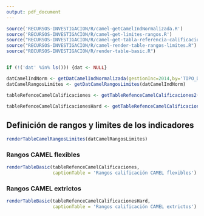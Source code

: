 ```yaml
---
output: pdf_document
---
```


```r
source('RECURSOS-INVESTIGACION/R/camel-getCamelIndNormalizada.R')
source('RECURSOS-INVESTIGACION/R/camel-get-limites-rangos.R')
source("RECURSOS-INVESTIGACION/R/camel-get-tabla-referencia-calificaciones.R")
source("RECURSOS-INVESTIGACION/R/camel-render-table-rangos-limites.R")
source("RECURSOS-INVESTIGACION/R/render-table-basic.R")


if (!('dat' %in% ls())) {dat <- NULL}

datCamelIndNorm <- getDatCamelIndNormalizada(gestionInc=2014,by='TIPO_DE_ENTIDAD', dat=dat)
datCamelRangosLimites <- getDatCamelRangosLimites(datCamelIndNorm)

tableRefenceCamelCalificaciones <- getTableRefenceCamelCalificaciones2()

tableRefenceCamelCalificacionesHard <- getTableRefenceCamelCalificaciones2(calificadorDuro = TRUE)
```

## Definición de rangos y limites de los indicadores

```r
renderTableCamelRangosLimites(datCamelRangosLimites)
```

### Rangos CAMEL flexibles

```r
renderTableBasic(tableRefenceCamelCalificaciones, 
                 captionTable = 'Rangos calificación CAMEL flexibles')
```

### Rangos CAMEL extrictos

```r
renderTableBasic(tableRefenceCamelCalificacionesHard, 
                 captionTable = 'Rangos calificación CAMEL extrictos')
```
